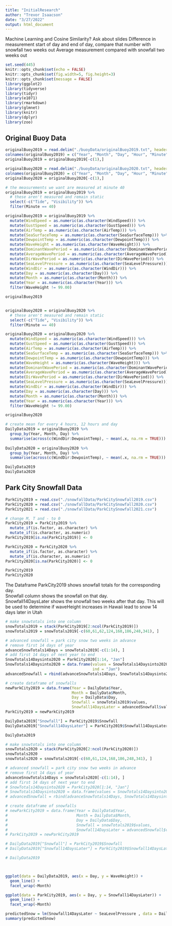 ```yaml
---
title: "InitialResearch"
author: "Trevor Isaacson"
date: "3/27/2022"
output: html_document
---
```



Machine Learning and Cosine Similarity? Ask about slides
Difference in measurement start of day and end of day, compare that number with snowfall two weeks out
Average measurement compared with snowfall two weeks out 
```r
set.seed(445)
knitr::opts_chunk$set(echo = FALSE)
knitr::opts_chunk$set(fig.width=5, fig.height=3) 
knitr::opts_chunk$set(message = FALSE)
library(ggplot2)
library(tidyverse)
library(tidyr)
library(e1071)
library(rmarkdown)
library(glmnet)
library(knitr)
library(dplyr)
library(zoo)
```

## Original Buoy Data
```r
originalBuoy2019 = read.delim("./buoyData/originalBuoy2019.txt", header = FALSE, sep = "")
colnames(originalBuoy2019) = c("Year", "Month", "Day", "Hour", "Minute", "WindDir", "WindSpeed", "GustSpeed", "WaveHeight", "DominantWavePeriod", "AverageWavePeriod", "DirWavePeriod", "SeaLevelPressure", "AirTemp", "SeaSurfaceTemp", "DewpointTemp", "Visibility", "Tide")
originalBuoy2019 = originalBuoy2019[-c(1),]

originalBuoy2020 = read.delim("./buoyData/originalBuoy2020.txt", header = FALSE, sep = "")
colnames(originalBuoy2020) = c("Year", "Month", "Day", "Hour", "Minute", "WindDir", "WindSpeed", "GustSpeed", "WaveHeight", "DominantWavePeriod", "AverageWavePeriod", "DirWavePeriod", "SeaLevelPressure", "AirTemp", "SeaSurfaceTemp", "DewpointTemp", "Visibility", "Tide")
originalBuoy2020 = originalBuoy2020[-c(1),]
```

```r
# the measurements we want are measured at minute 40
originalBuoy2019 = originalBuoy2019 %>%
  # these aren't measured and remain static
  select(-c("Tide", "Visibility")) %>%
  filter(Minute == 40)

originalBuoy2019 = originalBuoy2019 %>%
  mutate(WindSpeed = as.numeric(as.character(WindSpeed))) %>%
  mutate(GustSpeed = as.numeric(as.character(GustSpeed))) %>%
  mutate(AirTemp = as.numeric(as.character(AirTemp))) %>%
  mutate(SeaSurfaceTemp = as.numeric(as.character(SeaSurfaceTemp))) %>%
  mutate(DewpointTemp = as.numeric(as.character(DewpointTemp))) %>%
  mutate(WaveHeight = as.numeric(as.character(WaveHeight))) %>%
  mutate(DominantWavePeriod = as.numeric(as.character(DominantWavePeriod))) %>%
  mutate(AverageWavePeriod = as.numeric(as.character(AverageWavePeriod))) %>%
  mutate(DirWavePeriod = as.numeric(as.character(DirWavePeriod))) %>%
  mutate(SeaLevelPressure = as.numeric(as.character(SeaLevelPressure))) %>%
  mutate(WindDir = as.numeric(as.character(WindDir))) %>%
  mutate(Day = as.numeric(as.character(Day))) %>%
  mutate(Month = as.numeric(as.character(Month))) %>%
  mutate(Year = as.numeric(as.character(Year))) %>%
  filter(WaveHeight != 99.00)

originalBuoy2019


originalBuoy2020 = originalBuoy2020 %>%
  # these aren't measured and remain static
  select(-c("Tide", "Visibility")) %>%
  filter(Minute == 40)

originalBuoy2020 = originalBuoy2020 %>%
  mutate(WindSpeed = as.numeric(as.character(WindSpeed))) %>%
  mutate(GustSpeed = as.numeric(as.character(GustSpeed))) %>%
  mutate(AirTemp = as.numeric(as.character(AirTemp))) %>%
  mutate(SeaSurfaceTemp = as.numeric(as.character(SeaSurfaceTemp))) %>%
  mutate(DewpointTemp = as.numeric(as.character(DewpointTemp))) %>%
  mutate(WaveHeight = as.numeric(as.character(WaveHeight))) %>%
  mutate(DominantWavePeriod = as.numeric(as.character(DominantWavePeriod))) %>%
  mutate(AverageWavePeriod = as.numeric(as.character(AverageWavePeriod))) %>%
  mutate(DirWavePeriod = as.numeric(as.character(DirWavePeriod))) %>%
  mutate(SeaLevelPressure = as.numeric(as.character(SeaLevelPressure))) %>%
  mutate(WindDir = as.numeric(as.character(WindDir))) %>%
  mutate(Day = as.numeric(as.character(Day))) %>%
  mutate(Month = as.numeric(as.character(Month))) %>%
  mutate(Year = as.numeric(as.character(Year))) %>%
  filter(WaveHeight != 99.00)

originalBuoy2020
```

```r
# create mean for every 4 hours, 12 hours and day
DailyData2019 = originalBuoy2019 %>%
  group_by(Year, Month, Day) %>%
  summarise(across(c(WindDir:DewpointTemp), ~ mean(.x, na.rm = TRUE)))
  
DailyData2020 = originalBuoy2020 %>%
  group_by(Year, Month, Day) %>%
  summarise(across(c(WindDir:DewpointTemp), ~ mean(.x, na.rm = TRUE)))

DailyData2019
DailyData2020
```

## Park City Snowfall Data
```r
ParkCity2019 = read.csv("./snowfallData/ParkCitySnowfall2019.csv")
ParkCity2020 = read.csv("./snowfallData/ParkCitySnowfall2020.csv")
ParkCity2021 = read.csv("./snowfallData/ParkCitySnowfall2021.csv")
```

```r
# change M, T and - to 0
ParkCity2019 = ParkCity2019 %>%
  mutate_if(is.factor, as.character) %>%
  mutate_if(is.character, as.numeric)
ParkCity2019[is.na(ParkCity2019)] <- 0

ParkCity2020 = ParkCity2020 %>%
  mutate_if(is.factor, as.character) %>%
  mutate_if(is.character, as.numeric)
ParkCity2020[is.na(ParkCity2020)] <- 0

ParkCity2019
ParkCity2020

```

The Dataframe ParkCity2019 shows snowfall totals for the corresponding day.  
Snowfall column shows the snowfall on that day.  
Snowfall14DaysLater shows the snowfall two weeks after that day.  This will be used to determine if waveHeight increases in Hawaii lead to snow 14 days later in Utah
```r
# make snowtotals into one column
snowTotals2019 = stack(ParkCity2019[2:ncol(ParkCity2019)])
snowTotals2019 = snowTotals2019[-c(60,61,62,124,168,186,248,341), ]

# advanced snowfall = park city snow two weeks in advance
# remove first 14 days of year
advanceSnowTotals14Days = snowTotals2019[-c(1:14), ]
# add first 14 days of next year to end
SnowTotals14Daysinto2020 = ParkCity2020[1:14, "Jan"]
SnowTotals14Daysinto2020 = data.frame(values = SnowTotals14Daysinto2020, 
                                      ind = "Jan")
advancedSnowfall = rbind(advanceSnowTotals14Days, SnowTotals14Daysinto2020)

# create dataframe of snowfalls 
newParkCity2019 = data.frame(Year = DailyData$Year,
                             Month = DailyData$Month,
                             Day = DailyData$Day,
                             Snowfall = snowTotals2019$values,
                             Snowfall14DaysLater = advancedSnowfall$values)
ParkCity2019 = newParkCity2019

DailyData2019["Snowfall"] = ParkCity2019$Snowfall
DailyData2019["Snowfall14DaysLater"] = ParkCity2019$Snowfall14DaysLater

DailyData2019
```

```r
# make snowtotals into one column
snowTotals2020 = stack(ParkCity2020[2:ncol(ParkCity2020)])
snowTotals2020
snowTotals2020 = snowTotals2019[-c(60,61,124,168,186,248,341), ]

# advanced snowfall = park city snow two weeks in advance
# remove first 14 days of year
advanceSnowTotals14Days = snowTotals2020[-c(1:14), ]
# add first 14 days of next year to end
# SnowTotals14Daysinto2020 = ParkCity2020[1:14, "Jan"]
# SnowTotals14Daysinto2020 = data.frame(values = SnowTotals14Daysinto2020, ind = "Jan")
# advancedSnowfall = rbind(advanceSnowTotals14Days, SnowTotals14Daysinto2020)

# create dataframe of snowfalls 
# newParkCity2019 = data.frame(Year = DailyData$Year,
#                              Month = DailyData$Month,
#                              Day = DailyData$Day,
#                              Snowfall = snowTotals2019$values,
#                              Snowfall14DaysLater = advancedSnowfall$values)
# ParkCity2019 = newParkCity2019

# DailyData2019["Snowfall"] = ParkCity2019$Snowfall
# DailyData2019["Snowfall14DaysLater"] = ParkCity2019$Snowfall14DaysLater

# DailyData2019




```

```r
ggplot(data = DailyData2019, aes(x = Day, y = WaveHeight)) +
  geom_line() +
  facet_wrap(~Month)

ggplot(data = ParkCity2019, aes(x = Day, y = Snowfall14DaysLater)) +
  geom_line() +
  facet_wrap(~Month)
```


```r
predictedSnow = lm(Snowfall14DaysLater ~ SeaLevelPressure , data = DailyData2019)
summary(predictedSnow)


```










